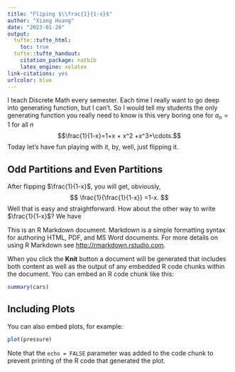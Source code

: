 ```yaml
---
title: "Fliping $\\frac{1}{1-x}$"
author: "Xiang Huang"
date: "2023-01-26"
output:
  tufte::tufte_html:
    toc: true
  tufte::tufte_handout:
    citation_package: natbib
    latex_engine: xelatex   
link-citations: yes
urlcolor: blue
---
```


I teach Discrete Math every semester. Each time I really want to go deep into generating function, but I can't. So I would tell my students the only generating function you really need to know is this very boring one for $a_n=1$ for  all $n$ $$\frac{1}{1-x}=1+x + x^2 +x^3+\cdots.$$ Today let's have fun playing with it, by, well, just flipping it.

## Odd Partitions and Even Partitions

After flipping $\frac{1}{1-x}$, you will get, obviously,
$$
\frac{1}{\frac{1}{1-x}} =1-x.
$$
Well that is easy and straightforward. How about the other way to write $\frac{1}{1-x}$? We have

\begin{align}
1-x=\frac{1}{\frac{1}{1-x}}&= \frac{1}{1+x+ x^2+ x^3\cdots}\\
&= \frac{1}{1- (-x -x^2 - x^3 -\cdots)}\\
&= 1+ (-x -x^2 - x^3 -\cdots) + (-x -x^2 - x^3 -\cdots)^2 +(-x -x^2 - x^3 -\cdots)^3\cdots
\end{align}





This is an R Markdown document. Markdown is a simple formatting syntax for authoring HTML, PDF, and MS Word documents. For more details on using R Markdown see <http://rmarkdown.rstudio.com>.

When you click the **Knit** button a document will be generated that includes both content as well as the output of any embedded R code chunks within the document. You can embed an R code chunk like this:

```r
summary(cars)
```

## Including Plots

You can also embed plots, for example:

```r
plot(pressure)
```

Note that the `echo = FALSE` parameter was added to the code chunk to prevent printing of the R code that generated the plot.
